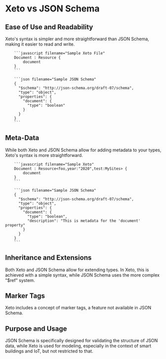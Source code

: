# Xeto vs JSON Schema

## Ease of Use and Readability  
Xeto's syntax is simpler and more straightforward than JSON Schema, making it easier to read and write.

 
        ```javascript filename="Sample Xeto File" 
        Document : Resource {
            document
        }
        ```

        ```json filename="Sample JSON Schema"
        {
          "$schema": "http://json-schema.org/draft-07/schema",
          "type": "object",
          "properties": {
            "document": {
              "type": "boolean"
            }
          }
        }
        ```

## Meta-Data 
While both Xeto and JSON Schema allow for adding metadata to your types, Xeto's syntax is more straightforward.

 
        ```javascript filename="Sample Xeto" 
        Document : Resource<foo,year:"2020",test:MySites> {
            document
        }
        ```

        ```json filename="Sample JSON Schema"
        {
          "$schema": "http://json-schema.org/draft-07/schema",
          "type": "object",
          "properties": {
            "document": {
              "type": "boolean",
              "description": "This is metadata for the 'document' property"
            }
          }
        }
        ```

## Inheritance and Extensions  
Both Xeto and JSON Schema allow for extending types. In Xeto, this is achieved with a simple syntax, while JSON Schema uses the more complex "$ref" system.

## Marker Tags  
Xeto includes a concept of marker tags, a feature not available in JSON Schema.

## Purpose and Usage  
JSON Schema is specifically designed for validating the structure of JSON data, while Xeto is used for modeling, especially in the context of smart buildings and IoT, but not restricted to that.
